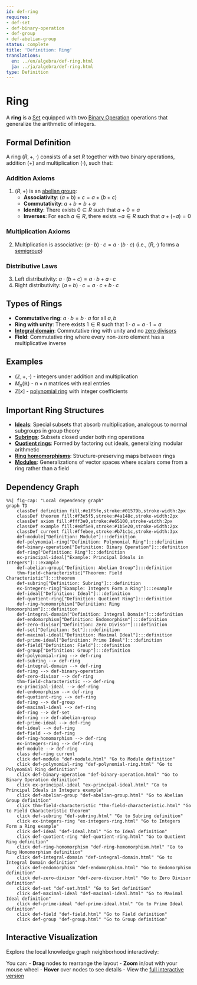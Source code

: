 ```yaml
---
id: def-ring
requires:
- def-set
- def-binary-operation
- def-group
- def-abelian-group
status: complete
title: 'Definition: Ring'
translations:
  en: ../en/algebra/def-ring.html
  ja: ../ja/algebra/def-ring.html
type: Definition
---
```


# Ring {#def-ring}

A **ring** is a [Set](../logic-set-theory/def-set.qmd) equipped with two [Binary Operation](def-binary-operation.qmd) operations that generalize the arithmetic of integers.

## Formal Definition

A ring $(R, +, \cdot)$ consists of a set $R$ together with two binary operations, addition $(+)$ and multiplication $(\cdot)$, such that:

### Addition Axioms
1. $(R, +)$ is an [abelian group](def-abelian-group.qmd):
   - **Associativity**: $(a + b) + c = a + (b + c)$
   - **Commutativity**: $a + b = b + a$
   - **Identity**: There exists $0 \in R$ such that $a + 0 = a$
   - **Inverses**: For each $a \in R$, there exists $-a \in R$ such that $a + (-a) = 0$

### Multiplication Axioms
2. Multiplication is associative: $(a \cdot b) \cdot c = a \cdot (b \cdot c)$
   (i.e., $(R, \cdot)$ forms a [semigroup](def-semigroup.qmd))

### Distributive Laws
3. Left distributivity: $a \cdot (b + c) = a \cdot b + a \cdot c$
4. Right distributivity: $(a + b) \cdot c = a \cdot c + b \cdot c$

## Types of Rings

- **Commutative ring**: $a \cdot b = b \cdot a$ for all $a, b$
- **Ring with unity**: There exists $1 \in R$ such that $1 \cdot a = a \cdot 1 = a$
- **[Integral domain](def-integral-domain.qmd)**: Commutative ring with unity and no [zero divisors](def-zero-divisor.qmd)
- **Field**: Commutative ring where every non-zero element has a multiplicative inverse

## Examples

- $(\mathbb{Z}, +, \cdot)$ - integers under addition and multiplication
- $M_n(\mathbb{R})$ - $n \times n$ matrices with real entries
- $\mathbb{Z}[x]$ - [polynomial ring](def-polynomial-ring.qmd) with integer coefficients

## Important Ring Structures

- **[Ideals](def-ideal.qmd)**: Special subsets that absorb multiplication, analogous to normal subgroups in group theory
- **[Subrings](def-subring.qmd)**: Subsets closed under both ring operations
- **[Quotient rings](def-quotient-ring.qmd)**: Formed by factoring out ideals, generalizing modular arithmetic
- **[Ring homomorphisms](def-ring-homomorphism.qmd)**: Structure-preserving maps between rings
- **[Modules](def-module.qmd)**: Generalizations of vector spaces where scalars come from a ring rather than a field

## Dependency Graph

```mermaid
%%| fig-cap: "Local dependency graph"
graph TD
    classDef definition fill:#e1f5fe,stroke:#01579b,stroke-width:2px
    classDef theorem fill:#f3e5f5,stroke:#4a148c,stroke-width:2px
    classDef axiom fill:#fff3e0,stroke:#e65100,stroke-width:2px
    classDef example fill:#e8f5e9,stroke:#1b5e20,stroke-width:2px
    classDef current fill:#ffebee,stroke:#b71c1c,stroke-width:3px
    def-module["Definition: Module"]:::definition
    def-polynomial-ring["Definition: Polynomial Ring"]:::definition
    def-binary-operation["Definition: Binary Operation"]:::definition
    def-ring["Definition: Ring"]:::definition
    ex-principal-ideal["Example: Principal Ideals in Integers"]:::example
    def-abelian-group["Definition: Abelian Group"]:::definition
    thm-field-characteristic["Theorem: Field Characteristic"]:::theorem
    def-subring["Definition: Subring"]:::definition
    ex-integers-ring["Example: Integers Form a Ring"]:::example
    def-ideal["Definition: Ideal"]:::definition
    def-quotient-ring["Definition: Quotient Ring"]:::definition
    def-ring-homomorphism["Definition: Ring Homomorphism"]:::definition
    def-integral-domain["Definition: Integral Domain"]:::definition
    def-endomorphism["Definition: Endomorphism"]:::definition
    def-zero-divisor["Definition: Zero Divisor"]:::definition
    def-set["Definition: Set"]:::definition
    def-maximal-ideal["Definition: Maximal Ideal"]:::definition
    def-prime-ideal["Definition: Prime Ideal"]:::definition
    def-field["Definition: Field"]:::definition
    def-group["Definition: Group"]:::definition
    def-polynomial-ring --> def-ring
    def-subring --> def-ring
    def-integral-domain --> def-ring
    def-ring --> def-binary-operation
    def-zero-divisor --> def-ring
    thm-field-characteristic --> def-ring
    ex-principal-ideal --> def-ring
    def-endomorphism --> def-ring
    def-quotient-ring --> def-ring
    def-ring --> def-group
    def-maximal-ideal --> def-ring
    def-ring --> def-set
    def-ring --> def-abelian-group
    def-prime-ideal --> def-ring
    def-ideal --> def-ring
    def-field --> def-ring
    def-ring-homomorphism --> def-ring
    ex-integers-ring --> def-ring
    def-module --> def-ring
    class def-ring current
    click def-module "def-module.html" "Go to Module definition"
    click def-polynomial-ring "def-polynomial-ring.html" "Go to Polynomial Ring definition"
    click def-binary-operation "def-binary-operation.html" "Go to Binary Operation definition"
    click ex-principal-ideal "ex-principal-ideal.html" "Go to Principal Ideals in Integers example"
    click def-abelian-group "def-abelian-group.html" "Go to Abelian Group definition"
    click thm-field-characteristic "thm-field-characteristic.html" "Go to Field Characteristic theorem"
    click def-subring "def-subring.html" "Go to Subring definition"
    click ex-integers-ring "ex-integers-ring.html" "Go to Integers Form a Ring example"
    click def-ideal "def-ideal.html" "Go to Ideal definition"
    click def-quotient-ring "def-quotient-ring.html" "Go to Quotient Ring definition"
    click def-ring-homomorphism "def-ring-homomorphism.html" "Go to Ring Homomorphism definition"
    click def-integral-domain "def-integral-domain.html" "Go to Integral Domain definition"
    click def-endomorphism "def-endomorphism.html" "Go to Endomorphism definition"
    click def-zero-divisor "def-zero-divisor.html" "Go to Zero Divisor definition"
    click def-set "def-set.html" "Go to Set definition"
    click def-maximal-ideal "def-maximal-ideal.html" "Go to Maximal Ideal definition"
    click def-prime-ideal "def-prime-ideal.html" "Go to Prime Ideal definition"
    click def-field "def-field.html" "Go to Field definition"
    click def-group "def-group.html" "Go to Group definition"
```

## Interactive Visualization

Explore the local knowledge graph neighborhood interactively:

::: {.graph-viz data-id="def-ring" data-width="700" data-height="500"}
:::

You can:
- **Drag** nodes to rearrange the layout
- **Zoom** in/out with your mouse wheel
- **Hover** over nodes to see details
- View the [full interactive version](../../output/interactive/def-ring.html){target="_blank"}
